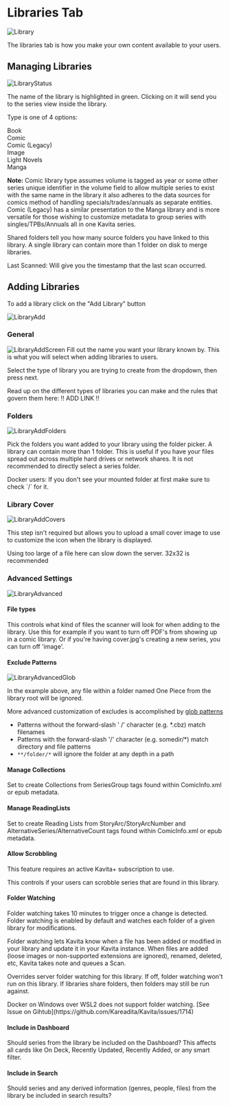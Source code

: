 
# Libraries Tab

![Library](../../../public/guides/admin-settings/admin-settings-library.png "Library page in Admin Settings")

The libraries tab is how you make your own content available to your users.

## Managing Libraries

![LibraryStatus](../../../public/guides/admin-settings/admin-settings-library-status.png "Library Status in Admin Settings")

The name of the library is highlighted in green. Clicking on it will send you to the series view inside the library.

Type is one of 4 options:

Book<br/>
Comic<br/>
Comic (Legacy)<br/>
Image<br/>
Light Novels<br/>
Manga<br/>

**Note:** Comic library type assumes volume is tagged as year or some other series unique identifier in the volume field to allow multiple series to exist with the same name in the library it also adheres to the data sources for comics method of handling specials/trades/annuals as separate entities.<br/> 
Comic (Legacy) has a similar presentation to the Manga library and is more versatile for those wishing to customize metadata to group series with singles/TPBs/Annuals all in one Kavita series.

Shared folders tell you how many source folders you have linked to this library. A single library can contain more than 1 folder on disk to merge libraries.

Last Scanned: Will give you the timestamp that the last scan occurred. 

## Adding Libraries

To add a library click on the "Add Library" button

![LibraryAdd](../../../public/guides/admin-settings/admin-settings-library-add.png "Add Library Button")

### General
![LibraryAddScreen](../../../public/guides/admin-settings/admin-settings-library-add-library.png "Add Library Screen")
Fill out the name you want your library known by. This is what you will select when adding libraries to users. 

Select the type of library you are trying to create from the dropdown, then press next.

<Callout type="error" emoji="️⚠️">
  Read up on the different types of libraries you can make and the rules that govern them here: !! ADD LINK !! 
</Callout>

### Folders
![LibraryAddFolders](../../../public/guides/admin-settings/admin-settings-library-add-library-folder.png "Add Library Folders")

Pick the folders you want added to your library using the folder picker. A library can contain more than 1 folder. This is useful if you have your files spread out across multiple hard drives or network shares. It is not recommended to directly select a series folder.

<Callout type="info" emoji="🐳">
  Docker users: If you don't see your mounted folder at first make sure to check `/` for it. 
</Callout>

### Library Cover
![LibraryAddCovers](../../../public/guides/admin-settings/admin-settings-library-add-library-cover.png "Add Library Cover")

This step isn't required but allows you to upload a small cover image to use to customize the icon when the library is displayed. 

Using too large of a file here can slow down the server. 32x32 is recommended

### Advanced Settings
![LibraryAdvanced](../../../public/guides/admin-settings/admin-settings-library-add-library-advanced.png "Library Advanced Settings")

#### File types

This controls what kind of files the scanner will look for when adding to the library. Use this for example if you want to turn off PDF's from showing up in a comic library. Or if you're having cover.jpg's creating a new series, you can turn off 'image'. 


#### Exclude Patterns
![LibraryAdvancedGlob](../../../public/guides/admin-settings/admin-settings-library-add-library-advanced-glob.png "Library Advanced Settings - Glob")

In the example above, any file within a folder named One Piece from the library root will be ignored.

More advanced customization of excludes is accomplished by [glob patterns](https://github.com/dazinator/DotNet.Glob/blob/develop/README.md#patterns)

* Patterns without the forward-slash ' /' character (e.g. *.cbz) match filenames
* Patterns with the forward-slash '/' character (e.g. somedir/*) match directory and file patterns
* `**/folder/*` will ignore the folder at any depth in a path

#### Manage Collections

Set to create Collections from SeriesGroup tags found within ComicInfo.xml or epub metadata. 

#### Manage ReadingLists

Set to create Reading Lists from StoryArc/StoryArcNumber and AlternativeSeries/AlternativeCount tags found within ComicInfo.xml or epub metadata.

#### Allow Scrobbling 
<Callout type="info" emoji="ℹ️">
  This feature requires an active Kavita+ subscription to use. 
</Callout>

This controls if your users can scrobble series that are found in this library. 

#### Folder Watching
<Callout type="warning" emoji="⚠️">
  Folder watching takes 10 minutes to trigger once a change is detected.
</Callout>
Folder watching is enabled by default and watches each folder of a given library for modifications. 

Folder watching lets Kavita know when a file has been added or modified in your library and update it in your Kavita instance.
When files are added (loose images or non-supported extensions are ignored), renamed, deleted, etc, Kavita takes note and queues a Scan.

Overrides server folder watching for this library. If off, folder watching won't run on this library. If libraries share folders, then folders may still be run against.

<Callout type="info" emoji="🐳">
  Docker on Windows over WSL2 does not support folder watching. [See Issue on Gihtub](https://github.com/Kareadita/Kavita/issues/1714)
</Callout>

#### Include in Dashboard

Should series from the library be included on the Dashboard? This affects all cards like On Deck, Recently Updated, Recently Added, or any smart filter.


#### Include in Search

Should series and any derived information (genres, people, files) from the library be included in search results?
